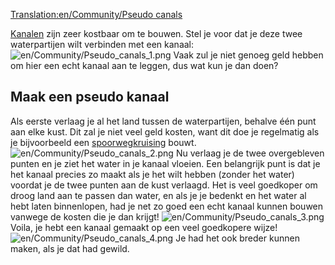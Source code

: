 [[Translation:en/Community/Pseudo canals]]
{{nl/Vertaling|en/Community/Pseudo canals|0}}

[[nl/Manual/Havens|Kanalen]] zijn zeer kostbaar om te bouwen. Stel je voor dat je deze twee waterpartijen wilt verbinden met een kanaal:
[[File:en/Community/Pseudo canals 1.png|center]]
Vaak zul je niet genoeg geld hebben om hier een echt kanaal aan te leggen, dus wat kun je dan doen?

==Maak een pseudo kanaal==
Als eerste verlaag je al het land tussen de waterpartijen, behalve één punt aan elke kust. Dit zal je niet veel geld kosten, want dit doe je regelmatig als je bijvoorbeeld een [[en/Community/Junctionary/Links|spoorwegkruising]] bouwt.
[[File:en/Community/Pseudo canals 2.png|center]]
Nu verlaag je de twee overgebleven punten en je ziet het water in je kanaal vloeien. Een belangrijk punt is dat je het kanaal precies zo maakt als je het wilt hebben (zonder het water) voordat je de twee punten aan de kust verlaagd. Het is veel goedkoper om droog land aan te passen dan water, en als je je bedenkt en het water al hebt laten binnenlopen, had je net zo goed een echt kanaal kunnen bouwen vanwege de kosten die je dan krijgt!
[[File:en/Community/Pseudo canals 3.png|center]]
Voila, je hebt een kanaal gemaakt op een veel goedkopere wijze!
[[File:en/Community/Pseudo canals 4.png|center]]
Je had het ook breder kunnen maken, als je dat had gewild. <!--Een ander voordeel van pseudo kanalen is dat je er bruggen overheen kunt bouwen, en dat kan niet over een echt kanaal. NIET WAAR IN v0.6.0.-->
